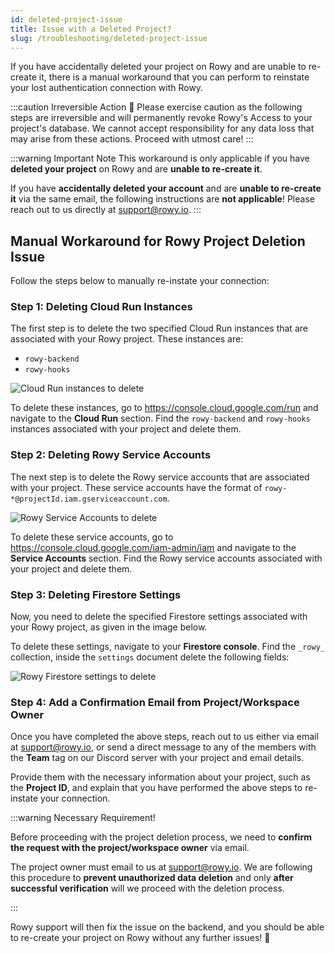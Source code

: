 ```yaml
---
id: deleted-project-issue
title: Issue with a Deleted Project?
slug: /troubleshooting/deleted-project-issue
---
```



If you have accidentally deleted your project on Rowy and are unable to re-create it, there is a manual workaround that you can perform to reinstate your lost authentication connection with Rowy. 

:::caution Irreversible Action 🚫
Please exercise caution as the following steps are irreversible and will permanently revoke Rowy's Access to your project's database. We cannot accept responsibility for any data loss that may arise from these actions. Proceed with utmost care!
:::

:::warning Important Note
This workaround is only applicable if you have **deleted your project** on Rowy and are **unable to re-create it**. 

If you have **accidentally deleted your account** and are **unable to re-create it** via the same email, the following instructions are **not applicable**! Please reach out to us directly at [support@rowy.io](mailto:support@rowy.io).
:::

## Manual Workaround for Rowy Project Deletion Issue

Follow the steps below to manually re-instate your connection:

### Step 1: Deleting Cloud Run Instances

The first step is to delete the two specified Cloud Run instances that are associated with your Rowy project. These instances are:
- `rowy-backend`
- `rowy-hooks`

<img src = {deletedProject1} alt="Cloud Run instances to delete" />

To delete these instances, go to https://console.cloud.google.com/run and navigate to the **Cloud Run** section. Find the `rowy-backend` and `rowy-hooks` instances associated with your project and delete them.


### Step 2: Deleting Rowy Service Accounts

The next step is to delete the Rowy service accounts that are associated with your project. These service accounts have the format of `rowy-*@projectId.iam.gserviceaccount.com`.

<img src = {deletedProject2} alt="Rowy Service Accounts to delete" />

To delete these service accounts, go to https://console.cloud.google.com/iam-admin/iam and navigate to the **Service Accounts** section. Find the Rowy service accounts associated with your project and delete them.


### Step 3: Deleting Firestore Settings

Now, you need to delete the specified Firestore settings associated with your Rowy project, as given in the image below.

To delete these settings, navigate to your **Firestore console**. Find the `_rowy_` collection, inside the `settings` document delete the following fields:

<img src = {deletedProject3} alt="Rowy Firestore settings to delete" />


### Step 4: Add a Confirmation Email from Project/Workspace Owner

Once you have completed the above steps, reach out to us either via email at [support@rowy.io](mailto:support@rowy.io), or send a direct message to any of the members with the **Team** tag on our Discord server with your project and email details. 

Provide them with the necessary information about your project, such as the **Project ID**, and explain that you have performed the above steps to re-instate your connection.

:::warning Necessary Requirement!

Before proceeding with the project deletion process, we need to **confirm the request with the project/workspace owner** via email.

The project owner must email to us at [support@rowy.io](mailto:support@rowy.io). We are following this procedure to **prevent unauthorized data deletion** and only **after successful verification** will we proceed with the deletion process. 

:::

Rowy support will then fix the issue on the backend, and you should be able to re-create your project on Rowy without any further issues! 🚀